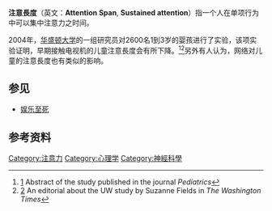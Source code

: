 '''注意長度'''（英文：'''Attention Span''', '''Sustained attention'''）指一个人在单项行为中可以集中注意力之时间。

2004年，[[华盛顿大学|华盛顿大学]]的一组研究员对2600名1到3岁的婴孩进行了实验，该项实验证明，早期接触电视机的儿童注意長度会有所下降。<ref>[http://pediatrics.aappublications.org/cgi/content/abstract/113/4/708] {{Wayback|url=http://pediatrics.aappublications.org/cgi/content/abstract/113/4/708 |date=20101126153636 }} Abstract of the study published in the journal ''Pediatrics''</ref><ref>[http://www.washtimes.com/op-ed/20040418-102127-5656r.htm] {{Wayback|url=http://www.washtimes.com/op-ed/20040418-102127-5656r.htm |date=20070517010205 }} An editorial about the UW study by Suzanne Fields in ''The Washington Times''</ref>另外有人认为，网络对儿童的注意長度也有类似的影响。

==参见==
* [[娱乐至死|娱乐至死]]

==参考资料==
{{reflist}}

{{心理学小作品}}
[[Category:注意力|Category:注意力]]
[[Category:心理学|Category:心理学]]
[[Category:神經科學|Category:神經科學]]
